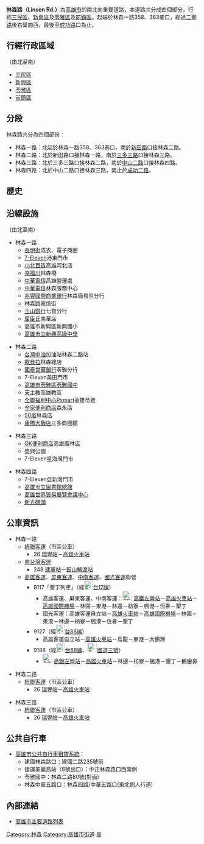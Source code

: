 {{Infobox TwRoad2
|bgcolorh= 
|colorh=
|code=
|name=林森路
|enname=Linsen Rd.
|level=一般道路
|length=4.1
|sec=一路<small>（[[三民區|三民]]、[[新興區_(高雄市)|新興區]]）</small><br>二路<small>（[[新興區_(高雄市)|新興]]、[[苓雅區|苓雅區]]）</small><br>三路<small>（[[前鎮區|前鎮區]]）</small><br>四路<small>（[[前鎮區|前鎮區]]）</small>
|lastext=
|line=
|start=林森一路358、363巷
|end=[[成功路_(高雄市)|成功二路]]
|junc=[[建國路_(高雄市)|建國二路]]、[[七賢路|七賢一路]]、<br/>[[六合路_(高雄市)|六合一路]]、[[中正路_(高雄市)|中正三路]]、<br/>[[民生路_(高雄市)|民生一路]]、[[五福路_(高雄市)|五福二路]]、<br/>[[新田路|新田路]]、[[青年路_(高雄市)|青年一路]]、<br/>[[四維路_(高雄市)|四維三路]]、[[興中路_(高雄市)|興中一路]]、<br/>[[三多路_(高雄市)|三多三路]]、[[一心路|一心二路]]、<br/>[[中山路_(高雄市區)|中山二路]]、[[中華路_(高雄市)|中華五路]]
|img=IMAG01052.jpg
|cap=林森三路，左前方可接[[二聖路|二聖二路]]
|size=
|left=
|right=
|leftlink=
|leftdirection=
|rightlink=
|rightdirection=
|SN=
|SNtype=
|SNNum=
|SN2=
|SN2type=
|SN2Num=
|SN3=
|SN3type=
|SN3Num=
}}
'''林森路（Linsen Rd.）'''為[[高雄市|高雄市]]的南北向重要道路，本道路共分成四個部分，行經[[三民區|三民區]]、[[新興區_(高雄市)|新興區]]及[[苓雅區|苓雅區]]及[[前鎮區|前鎮區]]。起端於林森一路358、363巷口，經過[[二聖路|二聖路]]後右彎向西，最後至[[成功路_(高雄市)|成功路]]口為止。

== 行經行政區域 ==
（由北至南）
* [[三民區|三民區]]
* [[新興區_(高雄市)|新興區]]
* [[苓雅區|苓雅區]]
* [[前鎮區|前鎮區]]

== 分段 ==
林森路共分為四個部份：
* 林森一路：北起於林森一路358、363巷口，南於[[新田路|新田路]]口接林森二路。
* 林森二路：北於新田路口接林森一路，南於[[三多路_(高雄市)|三多三路]]口接林森三路。
* 林森三路：北於三多三路口接林森二路，南於[[中山路_(高雄市區)|中山二路]]口接林森四路。
* 林森四路：北於中山二路口接林森三路，南止於[[成功路_(高雄市)|成功二路]]。

== 歷史 ==
{{expand section}}

== 沿線設施 ==
（由北至南）
* 林森一路
** [[長明街|長明街]]成衣、電子商圈
** [[7-Eleven|7-Eleven]]港東門市
** [[小北百貨|小北百貨]]高雄河北店
** [[幸福川|幸福川]]林森橋
** [[中華電信|中華電信]]高雄營運處
** [[中華電信|中華電信]]林森服務中心
** [[兆豐國際商業銀行|兆豐國際商業銀行]]林森簡易型分行
** 林森路電信街
** [[玉山銀行|玉山銀行]]七賢分行
** [[屈臣氏|屈臣氏]]南華店
** 高雄市新興區新興國小
** [[高雄市立新興高級中學|高雄市立新興高級中學]]

* 林森二路
** [[台灣中油|台灣中油]]加油站林森二路站
** [[歐貝拉|歐貝拉]]林森總店
** [[國泰世華銀行|國泰世華銀行]]苓雅分行
** 7-Eleven美田門市
** [[高雄市立苓雅國民中學|高雄市苓雅區苓雅國中]]
** [[天主教|天主教]]高雄教區
** [[全聯福利中心|全聯福利中心]]Pxmart高雄苓雅
** [[全家便利商店|全家便利商店]]森永店
** [[50嵐|50嵐]]林森店
** [[康橋大飯店|康橋大飯店]]三多商圈館

* 林森三路
** [[OK便利商店|OK便利商店]]高雄廣林店
** 盛興公園
** 7-Eleven星海灣門市

* 林森四路
** 7-Eleven亞新灣門市
** [[高雄市立圖書館總館|高雄市立圖書館總館]]
** [[高雄世界貿易展覽會議中心|高雄世界貿易展覽會議中心]]
** [[新光碼頭|新光碼頭]]

== 公車資訊 ==
* 林森一路
** [[統聯客運|統聯客運]]（市區公車）
*** 26 [[瑞豐站|瑞豐站]]－[[高雄火車站|高雄火車站]]
** [[南台灣客運|南台灣客運]]
*** 248 [[建軍站|建軍站]]－[[鼓山輪渡站|鼓山輪渡站]]
** [[高雄客運|高雄客運]]、[[屏東客運|屏東客運]]、[[中南客運|中南客運]]、[[國光客運|國光客運]]聯營
*** 9117「墾丁列車」（經[[File:TW_PHW17.svg|23px]][[台17線|台17線]]）
**** 高雄客運、屏東客運、中南客運：[[File:ROC_Taiwan_Railways_Administration_Logo.svg|25px]]<!-- 注释出：[[File:Kaohsiung_Metro_Logo(Logo_Only).svg|25px]] --><!-- 注释出：[[File:THSR_no_text.svg|32px]] -->[[新左營車站|高鐵左營站]]－[[高雄火車站|高雄火車站]]－[[高雄國際機場|高雄國際機場]]－林園－東港－林邊－枋寮－楓港－恆春－墾丁
**** 國光客運：高雄客運自立站－[[高雄火車站|高雄火車站]]－[[高雄國際機場|高雄國際機場]]－林園－東港－林邊－枋寮－楓港－恆春－墾丁
*** 9127（經[[File:TW_PHW88.svg|23px]][[台88線|台88線]]）
**** 高雄客運自立站－[[高雄火車站|高雄火車站]]－烏龍－東港－大鵬灣
*** 9188（經[[File:TW_PHW88.svg|23px]][[台88線|台88線]]、[[File:TWHW3.svg|25px]][[福爾摩沙高速公路|國道三號]]）
**** [[File:ROC_Taiwan_Railways_Administration_Logo.svg|25px]]<!-- 注释出：[[File:Kaohsiung_Metro_Logo(Logo_Only).svg|25px]] --><!-- 注释出：[[File:THSR_no_text.svg|32px]] -->[[新左營車站|高鐵左營站]]－[[高雄火車站|高雄火車站]]－林邊－枋寮－楓港－墾丁－鵝鑾鼻

* 林森二路
** [[統聯客運|統聯客運]]（市區公車）
*** 26 [[瑞豐站|瑞豐站]]－[[高雄火車站|高雄火車站]]

* 林森三路
** [[統聯客運|統聯客運]]（市區公車）
*** 26 [[瑞豐站|瑞豐站]]－[[高雄火車站|高雄火車站]]

== 公共自行車 ==
* [[高雄市公共自行車租賃系統|高雄市公共自行車租賃系統]]：
** 建國林森路口：建國二路235號前
** 捷運美麗島站（6號出口）：中正林森路口西南側
** 苓雅國中：林森二路80號(對面)
** 林森中華五路口：林森四路/中華五路口(東北側人行道)

== 內部連結 ==
* [[高雄市主要道路列表|高雄市主要道路列表]]

{{高雄市重要道路}}
[[Category:林森|Category:林森]]
[[Category:高雄市街道|Category:高雄市街道]]
[[Category:冠以人名的台灣道路|高]]